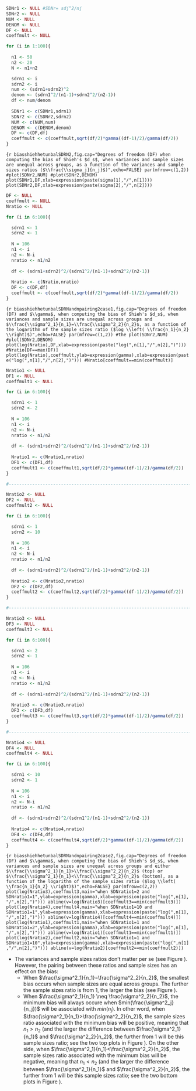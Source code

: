 ```r
SDNr1 <- NULL #SDNr= sdj^2/nj
SDNr2 <- NULL
NUM <- NULL
DENOM <- NULL
DF <- NULL
coeffmult <- NULL

for (i in 1:100){
  
  n1 <- 50
  n2 <- 20
  N <- n1+n2

  sdrn1 <- i
  sdrn2 <- i
  num <- (sdrn1+sdrn2)^2
  denom <- (sdrn1^2/(n1-1)+sdrn2^2/(n2-1))
  df <- num/denom
  
  SDNr1 <- c(SDNr1,sdrn1)
  SDNr2 <- c(SDNr2,sdrn2)
  NUM <- c(NUM,num)
  DENOM <- c(DENOM,denom)
  DF <- c(DF,df)
  coeffmult <- c(coeffmult,sqrt(df/2)*gamma((df-1)/2)/gamma(df/2))   
}
```


```{r biasshiehhetunbalSDRN2,fig.cap="Degrees of freedom (DF) when computing the bias of Shieh's $d_s$, when variances and sample sizes are unequal across groups, as a function of the variances and sample sizes ratios ($\\frac{\\sigma_j}{n_j}$)",echo=FALSE}
par(mfrow=c(1,2))
#plot(SDNr2,NUM)
#plot(SDNr2,DENOM)
plot(SDNr1,DF,xlab=expression(paste(sigma[1],"/",n[1])))
plot(SDNr2,DF,xlab=expression(paste(sigma[2],"/",n[2])))
```

```r
DF <- NULL
coeffmult <- NULL
Nratio <- NULL

for (i in 6:100){

  sdrn1 <- 1
  sdrn2 <- 1
  
  N = 106
  n1 <- i
  n2 <- N-i
  nratio <- n1/n2
  
  df <- (sdrn1+sdrn2)^2/(sdrn1^2/(n1-1)+sdrn2^2/(n2-1))
 
  Nratio <- c(Nratio,nratio)  
  DF <- c(DF,df)
  coeffmult <- c(coeffmult,sqrt(df/2)*gamma((df-1)/2)/gamma(df/2))   
}
```


```{r biasshiehhetunbalSDRNandnpairing2case1,fig.cap="Degrees of freedom (DF) and $\\gamma$, when computing the bias of Shieh's $d_s$, when variances and sample sizes are unequal across groups and $\\frac{\\sigma^2_1}{n_1}=\\frac{\\sigma^2_2}{n_2}$, as a function of the logarithm of the sample sizes ratio ($log \\left( \\frac{n_1}{n_2} \\right)$)",echo=FALSE}
par(mfrow=c(1,2))
#the plot(SDNr2,NUM)
#plot(SDNr2,DENOM)
plot(log(Nratio),DF,xlab=expression(paste("log(",n[1],"/",n[2],")")))
#Nratio[DF==max(DF)]
plot(log(Nratio),coeffmult,ylab=expression(gamma),xlab=expression(paste("log(",n[1],"/",n[2],")")))
#Nratio[coeffmult==min(coeffmult)]
```

```r
Nratio1 <- NULL
DF1 <- NULL
coeffmult1 <- NULL

for (i in 6:100){

  sdrn1 <- 1
  sdrn2 <- 2
  
  N = 106
  n1 <- i
  n2 <- N-i
  nratio <- n1/n2
  
  df <- (sdrn1+sdrn2)^2/(sdrn1^2/(n1-1)+sdrn2^2/(n2-1))
 
  Nratio1 <- c(Nratio1,nratio)  
  DF1 <- c(DF1,df)
  coeffmult1 <- c(coeffmult1,sqrt(df/2)*gamma((df-1)/2)/gamma(df/2))   
}

#----------------------------------------------------------------------

Nratio2 <- NULL
DF2 <- NULL
coeffmult2 <- NULL

for (i in 6:100){

  sdrn1 <- 1
  sdrn2 <- 10
  
  N = 106
  n1 <- i
  n2 <- N-i
  nratio <- n1/n2
  
  df <- (sdrn1+sdrn2)^2/(sdrn1^2/(n1-1)+sdrn2^2/(n2-1))
 
  Nratio2 <- c(Nratio2,nratio)  
  DF2 <- c(DF2,df)
  coeffmult2 <- c(coeffmult2,sqrt(df/2)*gamma((df-1)/2)/gamma(df/2))   
}

#----------------------------------------------------------------------

Nratio3 <- NULL
DF3 <- NULL
coeffmult3 <- NULL

for (i in 6:100){

  sdrn1 <- 2
  sdrn2 <- 1
  
  N = 106
  n1 <- i
  n2 <- N-i
  nratio <- n1/n2
  
  df <- (sdrn1+sdrn2)^2/(sdrn1^2/(n1-1)+sdrn2^2/(n2-1))
 
  Nratio3 <- c(Nratio3,nratio)  
  DF3 <- c(DF3,df)
  coeffmult3 <- c(coeffmult3,sqrt(df/2)*gamma((df-1)/2)/gamma(df/2))   
}

#----------------------------------------------------------------------

Nratio4 <- NULL
DF4 <- NULL
coeffmult4 <- NULL

for (i in 6:100){

  sdrn1 <- 10
  sdrn2 <- 1
  
  N = 106
  n1 <- i
  n2 <- N-i
  nratio <- n1/n2
  
  df <- (sdrn1+sdrn2)^2/(sdrn1^2/(n1-1)+sdrn2^2/(n2-1))
 
  Nratio4 <- c(Nratio4,nratio)  
  DF4 <- c(DF4,df)
  coeffmult4 <- c(coeffmult4,sqrt(df/2)*gamma((df-1)/2)/gamma(df/2))   
}

```


```{r biasshiehhetunbalSDRNandnpairing2case2,fig.cap="Degrees of freedom (DF) and $\\gamma$, when computing the bias of Shieh's $d_s$, when variances and sample sizes are unequal across groups and either $\\frac{\\sigma^2_1}{n_1}>\\frac{\\sigma^2_2}{n_2}$ (top) or $\\frac{\\sigma^2_1}{n_1}<\\frac{\\sigma^2_2}{n_2}$ (bottom), as a function of the logarithm of the sample sizes ratio ($log \\left( \\frac{n_1}{n_2} \\right)$)",echo=FALSE}
par(mfrow=c(2,2))
plot(log(Nratio3),coeffmult3,main="when SDNratio1=2 and SDNratio1=1",ylab=expression(gamma),xlab=expression(paste("log(",n[1],"/",n[2],")")))
abline(v=log(Nratio3)[coeffmult3==min(coeffmult3)])
plot(log(Nratio4),coeffmult4,main="when SDNratio1=10 and SDNratio1=1",ylab=expression(gamma),xlab=expression(paste("log(",n[1],"/",n[2],")")))
abline(v=log(Nratio4)[coeffmult4==min(coeffmult4)])
plot(log(Nratio1),coeffmult1,main="when SDNratio1=1 and SDNratio1=2",ylab=expression(gamma),xlab=expression(paste("log(",n[1],"/",n[2],")")))
abline(v=log(Nratio1)[coeffmult1==min(coeffmult1)])
plot(log(Nratio2),coeffmult2,main="when SDNratio1=1 and SDNratio1=10",ylab=expression(gamma),xlab=expression(paste("log(",n[1],"/",n[2],")")))
abline(v=log(Nratio2)[coeffmult2==min(coeffmult2)])
```

  + The variances and sample sizes ratios don't matter per se (see Figure \ref{fig:biasshiehhetunbalSDRN2}). However, the pairing between these ratios and sample sizes has an effect on the bias:
    - When $\frac{\sigma^2_1}{n_1}=\frac{\sigma^2_2}{n_2}$, the smallest bias occurs when sample sizes are equal across groups. The further the sample sizes ratio is from 1, the larger the bias (see Figure \ref{fig:biasshiehhetunbalSDRNandnpairing2case1}).
    - When $\frac{\sigma^2_1}{n_1} \neq \frac{\sigma^2_2}{n_2}$, the minimum bias will always occure when $min(\frac{\sigma^2_j}{n_j})$ will be associated with $min(n_j)$. In other word, when $\frac{\sigma^2_1}{n_1}>\frac{\sigma^2_2}{n_2}$, the sample sizes ratio associated with the minimum bias will be positive, meaning that $n_1>n_2$ (and the larger the difference between $\frac{\sigma^2_1}{n_1}$ and $\frac{\sigma^2_2}{n_2}$, the further from 1 will be this sample sizes ratio; see the two top plots in Figure \ref{fig:biasshiehhetunbalSDRNandnpairing2case2}). On the other side, when $\frac{\sigma^2_1}{n_1}<\frac{\sigma^2_2}{n_2}$, the sample sizes ratio associated with the minimum bias will be negative, meaning that $n_1<n_2$ (and the larger the difference between $\frac{\sigma^2_1}{n_1}$ and $\frac{\sigma^2_2}{n_2}$, the further from 1 will be this sample sizes ratio; see the two bottom plots in Figure \ref{fig:biasshiehhetunbalSDRNandnpairing2case2}). 
